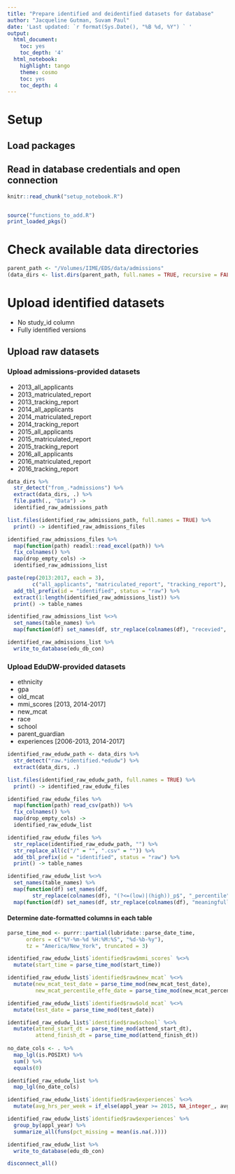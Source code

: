 ```yaml
---
title: "Prepare identified and deidentified datasets for database"
author: "Jacqueline Gutman, Suvam Paul"
date: 'Last updated: `r format(Sys.Date(), "%B %d, %Y") ` '
output:
  html_document:
    toc: yes
    toc_depth: '4'
  html_notebook:
    highlight: tango
    theme: cosmo
    toc: yes
    toc_depth: 4
---
```


# Setup
## Load packages
## Read in database credentials and open connection

```r
knitr::read_chunk("setup_notebook.R")
```

```r
```

```r
source("functions_to_add.R")
print_loaded_pkgs()
```

# Check available data directories

```r
parent_path <- "/Volumes/IIME/EDS/data/admissions"
(data_dirs <- list.dirs(parent_path, full.names = TRUE, recursive = FALSE))
```

# Upload identified datasets
- No study_id column
- Fully identified versions

## Upload raw datasets

### Upload admissions-provided datasets

- 2013_all_applicants
- 2013_matriculated_report
- 2013_tracking_report
- 2014_all_applicants
- 2014_matriculated_report
- 2014_tracking_report
- 2015_all_applicants
- 2015_matriculated_report
- 2015_tracking_report
- 2016_all_applicants
- 2016_matriculated_report
- 2016_tracking_report

```r
data_dirs %>% 
  str_detect("from_.*admissions") %>% 
  extract(data_dirs, .) %>%
  file.path(., "Data") ->
  identified_raw_admissions_path

list.files(identified_raw_admissions_path, full.names = TRUE) %>%
  print() -> identified_raw_admissions_files
```

```r
identified_raw_admissions_files %>% 
  map(function(path) readxl::read_excel(path)) %>%
  fix_colnames() %>%
  map(drop_empty_cols) ->
  identified_raw_admissions_list
```

```r
paste(rep(2013:2017, each = 3), 
        c("all_applicants", "matriculated_report", "tracking_report"), sep = "_") %>%
  add_tbl_prefix(id = "identified", status = "raw") %>%
  extract(1:length(identified_raw_admissions_list)) %>%
  print() -> table_names

identified_raw_admissions_list %<>% 
  set_names(table_names) %>%
  map(function(df) set_names(df, str_replace(colnames(df), "recevied", "received")))

```

```r
identified_raw_admissions_list %>% 
  write_to_database(edu_db_con)
```

### Upload EduDW-provided datasets

- ethnicity
- gpa
- old_mcat
- mmi_scores [2013, 2014-2017]
- new_mcat
- race
- school
- parent_guardian
- experiences [2006-2013, 2014-2017]


```r
identified_raw_edudw_path <- data_dirs %>% 
  str_detect("raw.*identified.*edudw") %>% 
  extract(data_dirs, .)

list.files(identified_raw_edudw_path, full.names = TRUE) %>%
  print() -> identified_raw_edudw_files
```

```r
identified_raw_edudw_files %>% 
  map(function(path) read_csv(path)) %>%
  fix_colnames() %>%
  map(drop_empty_cols) ->
  identified_raw_edudw_list
```

```r
identified_raw_edudw_files %>% 
  str_replace(identified_raw_edudw_path, "") %>% 
  str_replace_all(c("/" = "", ".csv" = "")) %>%
  add_tbl_prefix(id = "identified", status = "raw") %>%
  print() -> table_names

identified_raw_edudw_list %<>% 
  set_names(table_names) %>%
  map(function(df) set_names(df, 
        str_replace(colnames(df), "(?<=(low)|(high))_p$", "_percentile"))) %>%
  map(function(df) set_names(df, str_replace(colnames(df), "meaningfull", "meaningful")))
```

#### Determine date-formatted columns in each table

```r
parse_time_mod <- purrr::partial(lubridate::parse_date_time,
      orders = c("%Y-%m-%d %H:%M:%S", "%d-%b-%y"),
      tz = "America/New_York", truncated = 3)

identified_raw_edudw_list$`identified$raw$mmi_scores` %<>%
  mutate(start_time = parse_time_mod(start_time))

identified_raw_edudw_list$`identified$raw$new_mcat` %<>%
  mutate(new_mcat_test_date = parse_time_mod(new_mcat_test_date),
         new_mcat_percentile_effe_date = parse_time_mod(new_mcat_percentile_effe_date))

identified_raw_edudw_list$`identified$raw$old_mcat` %<>%
  mutate(test_date = parse_time_mod(test_date))

identified_raw_edudw_list$`identified$raw$school` %<>%
  mutate(attend_start_dt = parse_time_mod(attend_start_dt),
         attend_finish_dt = parse_time_mod(attend_finish_dt))
  
no_date_cols <- . %>%
  map_lgl(is.POSIXt) %>%
  sum() %>%
  equals(0)

identified_raw_edudw_list %>% 
  map_lgl(no_date_cols)
```

```r
identified_raw_edudw_list$`identified$raw$experiences` %<>%
  mutate(avg_hrs_per_week = if_else(appl_year >= 2015, NA_integer_, avg_hrs_per_week))

identified_raw_edudw_list$`identified$raw$experiences` %>% 
  group_by(appl_year) %>% 
  summarize_all(funs(pct_missing = mean(is.na(.))))
```


```r
identified_raw_edudw_list %>% 
  write_to_database(edu_db_con)
```

```r
disconnect_all()
```




